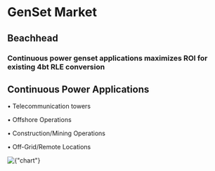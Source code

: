 # GenSet Market

## Beachhead

### Continuous power genset applications maximizes ROI for  existing 4bt RLE conversion

## Continuous Power Applications

• Telecommunication towers

• Offshore Operations

• Construction/Mining Operations

• Off-Grid/Remote Locations


<div className={"nx-w-full nx-flex nx-justify-center nx-pt-12"}>
    <Image
        priority
        src={chart}
        alt={"chart"}
    />
</div>